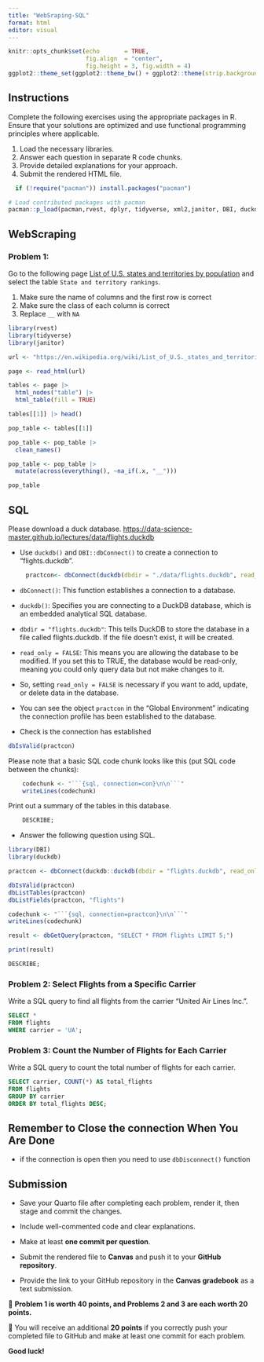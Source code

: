 ```yaml
---
title: "WebSraping-SQL"
format: html
editor: visual
---
```


```r
knitr::opts_chunk$set(echo       = TRUE, 
                      fig.align  = "center",
                      fig.height = 3, fig.width = 4)
ggplot2::theme_set(ggplot2::theme_bw() + ggplot2::theme(strip.background = ggplot2::element_rect(fill = "white")))
```

## Instructions

Complete the following exercises using the appropriate packages in R. Ensure that your solutions are optimized and use functional programming principles where applicable.

1.  Load the necessary libraries.
2.  Answer each question in separate R code chunks.
3.  Provide detailed explanations for your approach.
4.  Submit the rendered HTML file.

```r
  if (!require("pacman")) install.packages("pacman")

# Load contributed packages with pacman
pacman::p_load(pacman,rvest, dplyr, tidyverse, xml2,janitor, DBI, duckdb, nycflights13)
```

## WebScraping

### Problem 1:

Go to the following page [List of U.S. states and territories by population](https://en.wikipedia.org/wiki/List_of_U.S._states_and_territories_by_population) and select the table `State and territory rankings`.

1.  Make sure the name of columns and the first row is correct\
2.  Make sure the class of each column is correct\
3.  Replace `__` with `NA`\

```r
library(rvest)
library(tidyverse)
library(janitor)

url <- "https://en.wikipedia.org/wiki/List_of_U.S._states_and_territories_by_population"

page <- read_html(url)

tables <- page |> 
  html_nodes("table") |>
  html_table(fill = TRUE)

tables[[1]] |> head()

pop_table <- tables[[1]]

pop_table <- pop_table |>
  clean_names()

pop_table <- pop_table |>
  mutate(across(everything(), ~na_if(.x, "__")))

pop_table
```

## SQL

Please download a duck database. <https://data-science-master.github.io/lectures/data/flights.duckdb>

-   Use `duckdb()` and `DBI::dbConnect()` to create a connection to "flights.duckdb".

```r
     practcon<- dbConnect(duckdb(dbdir = "./data/flights.duckdb", read_only = FALSE))

```

-   `dbConnect()`: This function establishes a connection to a database.

-   `duckdb()`: Specifies you are connecting to a DuckDB database, which is an embedded analytical SQL database.

-   `dbdir = "flights.duckdb"`: This tells DuckDB to store the database in a file called flights.duckdb. If the file doesn't exist, it will be created.

-   `read_only = FALSE`: This means you are allowing the database to be modified. If you set this to TRUE, the database would be read-only, meaning you could only query data but not make changes to it.

-   So, setting `read_only = FALSE` is necessary if you want to add, update, or delete data in the database.

-   You can see the object `practcon` in the "Global Environment" indicating the connection profile has been established to the database.

-   Check is the connection has established

```r
dbIsValid(practcon)
```

Please note that a basic SQL code chunk looks like this (put SQL code between the chunks):

```r
    codechunk <- "```{sql, connection=con}\n\n```"
    writeLines(codechunk)
```

Print out a summary of the tables in this database.

```sql
    DESCRIBE;
```

-   Answer the following question using SQL.

```r
library(DBI)
library(duckdb)

practcon <- dbConnect(duckdb::duckdb(dbdir = "flights.duckdb", read_only = FALSE))

dbIsValid(practcon)
dbListTables(practcon)
dbListFields(practcon, "flights")

codechunk <- "```{sql, connection=practcon}\n\n```"
writeLines(codechunk)

result <- dbGetQuery(practcon, "SELECT * FROM flights LIMIT 5;")

print(result)
```

```sql

DESCRIBE;
```

### Problem 2: Select Flights from a Specific Carrier

Write a SQL query to find all flights from the carrier "United Air Lines Inc.".

```sql

SELECT *
FROM flights
WHERE carrier = 'UA';
```

### Problem 3: Count the Number of Flights for Each Carrier

Write a SQL query to count the total number of flights for each carrier.

```sql

SELECT carrier, COUNT(*) AS total_flights
FROM flights
GROUP BY carrier
ORDER BY total_flights DESC;
```

## Remember to Close the connection When You Are Done

-   if the connection is open then you need to use `dbDisconnect()` function

## Submission

-   Save your Quarto file after completing each problem, render it, then stage and commit the changes.\

-   Include well-commented code and clear explanations.\

-   Make at least **one commit per question**.\

-   Submit the rendered file to **Canvas** and push it to your **GitHub repository**.\

-   Provide the link to your GitHub repository in the **Canvas gradebook** as a text submission.\

🔹 **Problem 1 is worth 40 points, and Problems 2 and 3 are each worth 20 points.**\

🔹 You will receive an additional **20 points** if you correctly push your completed file to GitHub and make at least one commit for each problem.\

**Good luck!**
